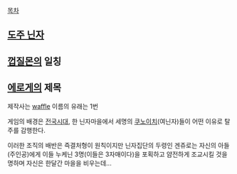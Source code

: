 [[목차]]
== [[도주 닌자]] ==

== [[껍질몬]]의 일칭 ==

== [[에로게]]의 제목 ==
제작사는 [[waffle]] 이름의 유래는 1번

게임의 배경은 [[전국시대]], 한 닌자마을에서 세명의 [[쿠노이치]](여닌자)들이 어떤 이유로 탈주를 감행한다.

이러한 조직의 배반은 즉결처형이 원칙이지만 닌자집단의 두령인 겐쥬로는 자신의 아들(주인공)에게 이들 누케닌 3명(이들은 3자매이다)을 포획하고 얌전하게 조교시킬 것을 명하며 자신은 한달간 마을을 비우는데...

